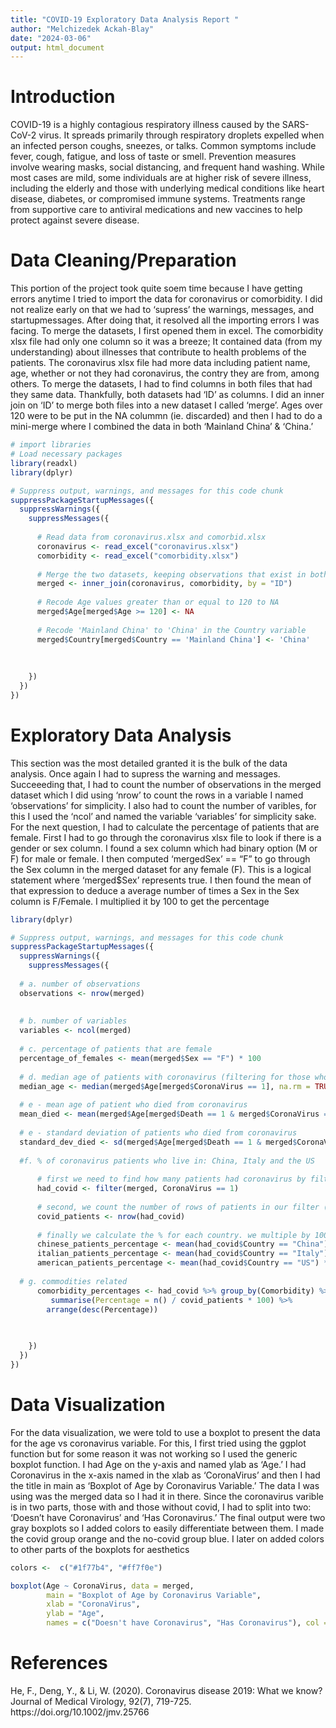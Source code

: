 ```yaml
---
title: "COVID-19 Exploratory Data Analysis Report "
author: "Melchizedek Ackah-Blay"
date: "2024-03-06"
output: html_document
---
```

# Introduction

COVID-19 is a highly contagious respiratory illness caused by the SARS-CoV-2 virus. It spreads primarily through respiratory droplets expelled when an infected person coughs, sneezes, or talks. Common symptoms include fever, cough, fatigue, and loss of taste or smell. Prevention measures involve wearing masks, social distancing, and frequent hand washing. While most cases are mild, some individuals are at higher risk of severe illness, including the elderly and those with underlying medical conditions like heart disease, diabetes, or compromised immune systems. Treatments range from supportive care to antiviral medications and new vaccines to help protect against severe disease.

# Data Cleaning/Preparation

This portion of the project took quite soem time because I have getting errors anytime I tried to import the data for coronavirus or comorbidity. I did not realize early on that we had to 'supress' the warnings, messages, and startupmessages. After doing that, it resolved all the importing errors I was facing. To merge the datasets, I first opened them in excel. The comorbidity xlsx file had only one column so it was a breeze; It contained data (from my understanding) about illnesses that contribute to health problems of the patients. The coronavirus xlsx file had more data including patient name, age, whether or not they had coronavirus, the contry they are from, among others. To merge the datasets, I had to find columns in both files that had they same data. Thankfully, both datasets had 'ID' as columns. I did an inner join on 'ID' to merge both files into a new dataset I called 'merge'. Ages over 120 were to be put in the NA colummn (ie. discarded) and then I had to do a mini-merge where I combined the data in both 'Mainland China' & 'China.'

```r
# import libraries
# Load necessary packages
library(readxl)
library(dplyr)

# Suppress output, warnings, and messages for this code chunk
suppressPackageStartupMessages({
  suppressWarnings({
    suppressMessages({
      
      # Read data from coronavirus.xlsx and comorbid.xlsx
      coronavirus <- read_excel("coronavirus.xlsx")
      comorbidity <- read_excel("comorbidity.xlsx")
      
      # Merge the two datasets, keeping observations that exist in both files
      merged <- inner_join(coronavirus, comorbidity, by = "ID")
      
      # Recode Age values greater than or equal to 120 to NA
      merged$Age[merged$Age >= 120] <- NA
      
      # Recode 'Mainland China' to 'China' in the Country variable
      merged$Country[merged$Country == 'Mainland China'] <- 'China'
      
     
      
    })
  })
})


```



# Exploratory Data Analysis

This section was the most detailed granted it is the bulk of the data analysis. Once again I had to supress the warning and messages. Succeeeding that, I had to count the number of observations in the merged dataset which I did using 'nrow' to count the rows in a variable I named 'observations' for simplicity. I also had to count the number of varibles, for this I used the 'ncol' and named the variable 'variables' for simplicity sake. For the next question, I had to calculate the percentage of patients that are female. First I had to go through the coronavirus xlsx file to look if there is a gender or sex column. I found a sex column which had binary option (M or F) for male or female. I then computed 'mergedSex' == "F" to go through the Sex column in the merged dataset for any female (F). This is a logical statement where 'merged$Sex' represents true. I then found the mean of that expression to deduce a average number of times a Sex in the Sex column is F/Female. I multiplied it by 100 to get the percentage
```r


library(dplyr)

# Suppress output, warnings, and messages for this code chunk
suppressPackageStartupMessages({
  suppressWarnings({
    suppressMessages({
      
  # a. number of observations
  observations <- nrow(merged)
    
      
  # b. number of variables
  variables <- ncol(merged)
  
  # c. percentage of patients that are female
  percentage_of_females <- mean(merged$Sex == "F") * 100
  
  # d. median age of patients with coronavirus (filtering for those who have covid by selecting patients with coronavirus = 1)
  median_age <- median(merged$Age[merged$CoronaVirus == 1], na.rm = TRUE)
  
  # e - mean age of patient who died from coronavirus
  mean_died <- mean(merged$Age[merged$Death == 1 & merged$CoronaVirus == 1], na.rm = TRUE)
      
  # e - standard deviation of patients who died from coronavirus 
  standard_dev_died <- sd(merged$Age[merged$Death == 1 & merged$CoronaVirus == 1], na.rm = TRUE)
  
  #f. % of coronavirus patients who live in: China, Italy and the US
  
      # first we need to find how many patients had coronavirus by filtering the 'CoronaVirus' row for patients with a value of 1
      had_covid <- filter(merged, CoronaVirus == 1)
      
      # second, we count the number of rows of patients in our filter (has_covid) to calculate the total number of patients with coronavirus
      covid_patients <- nrow(had_covid)
      
      # finally we calculate the % for each country. we multiple by 100 to get the percentage
      chinese_patients_percentage <- mean(had_covid$Country == "China") * 100
      italian_patients_percentage <- mean(had_covid$Country == "Italy") * 100
      american_patients_percentage <- mean(had_covid$Country == "US") * 100
  
  # g. commodities related 
      comorbidity_percentages <- had_covid %>% group_by(Comorbidity) %>%
         summarise(Percentage = n() / covid_patients * 100) %>%
        arrange(desc(Percentage))
      
  

    })
  })
})

```




# Data Visualization

For the data visualization, we were told to use a boxplot to present the  data for the age vs coronavirus
variable. For this, I first tried using the ggplot function but for some reason it was not working so I used the generic boxplot function. I had Age on the y-axis and named ylab as 'Age.' I had Coronavirus in the x-axis named in the xlab as 'CoronaVirus' and then I had the title in main as 'Boxplot of Age by Coronavirus Variable.' The data I was using was the merged data so I had it in there. Since the coronavirus varible is in two parts, those with and those without covid, I had to split into two: 'Doesn't have Coronavirus' and 'Has Coronavirus.' The final output were two gray boxplots so I added colors to easily differentiate between them. I made the covid group orange and the no-covid group blue. I later on added colors to other parts of the boxplots for aesthetics 

```r
colors <-  c("#1f77b4", "#ff7f0e")

boxplot(Age ~ CoronaVirus, data = merged,
        main = "Boxplot of Age by Coronavirus Variable",
        xlab = "CoronaVirus",
        ylab = "Age",
        names = c("Doesn't have Coronavirus", "Has Coronavirus"), col = colors, col.main = "#006400", col.lab = "#006400")
```






# References

He, F., Deng, Y., & Li, W. (2020). Coronavirus disease 2019: What we know? Journal of Medical Virology, 92(7), 719-725. https://doi.org/10.1002/jmv.25766